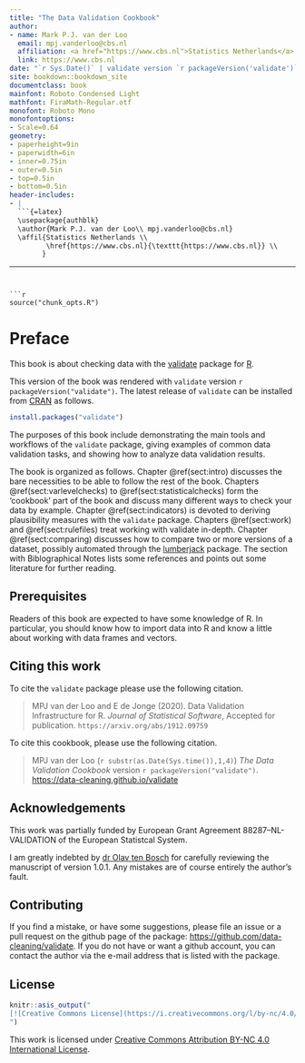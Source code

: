 ```yaml
--- 
title: "The Data Validation Cookbook"
author:
- name: Mark P.J. van der Loo
  email: mpj.vanderloo@cbs.nl
  affiliation: <a href="https://www.cbs.nl">Statistics Netherlands</a>
  link: https://www.cbs.nl
date: "`r Sys.Date()` | validate version `r packageVersion('validate')`"
site: bookdown::bookdown_site
documentclass: book
mainfont: Roboto Condensed Light
mathfont: FiraMath-Regular.otf
monofont: Roboto Mono
monofontoptions:
- Scale=0.64
geometry:
- paperheight=9in
- paperwidth=6in
- inner=0.75in
- outer=0.5in
- top=0.5in
- bottom=0.5in
header-includes:
- |
  ```{=latex}
  \usepackage{authblk}
  \author{Mark P.J. van der Loo\\ mpj.vanderloo@cbs.nl}
  \affil{Statistics Netherlands \\
         \href{https://www.cbs.nl}{\texttt{https://www.cbs.nl}} \\
        }
  ```
---
```


```r
source("chunk_opts.R")
```


# Preface {-}

This book is about checking data with the
[validate](https://cran.r-project.org/package=validate) package for
[R](https://www.r-project.org). 

This version of the book was rendered with `validate` version 
`r packageVersion("validate")`.  The latest release of `validate` can be installed
from [CRAN](https://cran.r-project.org) as follows.
```r
install.packages("validate")
```

The purposes of this book include demonstrating the main tools and workflows of
the `validate` package, giving examples of common data validation tasks, and
showing how to analyze data validation results.

The book is organized as follows. Chapter \@ref(sect:intro) discusses the bare
necessities to be able to follow the rest of the book. Chapters
\@ref(sect:varlevelchecks) to \@ref(sect:statisticalchecks) form the 'cookbook'
part of the book and discuss many different ways to check your data by example.
Chapter \@ref(sect:indicators) is devoted to deriving plausibility measures
with the `validate` package.  Chapters \@ref(sect:work) and
\@ref(sect:rulefiles) treat working with validate in-depth. Chapter
\@ref(sect:comparing) discusses how to compare two or more versions of a
dataset, possibly automated through the
[lumberjack](https://cran.r-project.org/package=lumberjack) package.  The
section with Biblographical Notes lists some references and points out some
literature for further reading.


## Prerequisites {-}

Readers of this book are expected to have some knowledge of R. In particular,
you should know how to import data into R and know a little about working with
data frames and vectors.

## Citing this work {-}

To cite the `validate` package please use the following citation.

> MPJ van der Loo and E de Jonge (2020). Data Validation Infrastructure for
> R. _Journal of Statistical Software_, Accepted for publication. 
> `https://arxiv.org/abs/1912.09759`

To cite this cookbook, please use the following citation.

> MPJ van der Loo (`r substr(as.Date(Sys.time()),1,4)`) _The Data Validation Cookbook_
> version `r packageVersion("validate")`. [https://data-cleaning.github.io/validate](http://data-cleaning.github.io/validate/)


## Acknowledgements {-}

This work was partially funded by European Grant Agreement 88287--NL-VALIDATION
of the European Statistcal System.

I am greatly indebted by [dr Olav ten Bosch](https://github.com/donthebike) for
carefully reviewing the manuscript of version 1.0.1. Any mistakes are of course
entirely the author's fault. 


## Contributing {-}

If you find a mistake, or have some suggestions, please file an issue or a pull
request on the github page of the package:
[https://github.com/data-cleaning/validate](https://github.com/data-cleaning/validate).
If you do not have or want a github account, you can contact the author via the
e-mail address that is listed with the package.


## License {-}

```r
knitr::asis_output("
[![Creative Commons License](https://i.creativecommons.org/l/by-nc/4.0/88x31.png)](https://creativecommons.org/licenses/by/4.0/)
")
```

This work is licensed under [Creative Commons Attribution BY-NC 4.0 International License](https://creativecommons.org/licenses/by-nc/4.0/).



